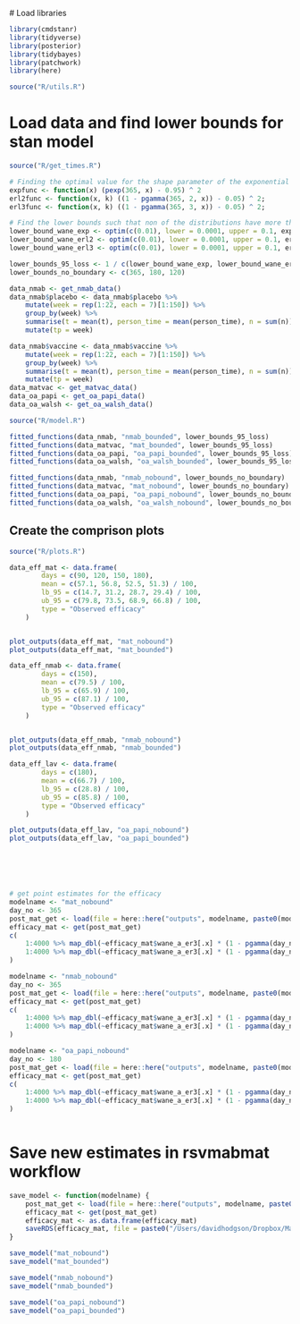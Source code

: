 # Load libraries

```r

library(cmdstanr)
library(tidyverse)
library(posterior)
library(tidybayes)
library(patchwork)
library(here)

source("R/utils.R")

```

# Load data and find lower bounds for stan model

```r

source("R/get_times.R")

# Finding the optimal value for the shape parameter of the exponential distribution
expfunc <- function(x) (pexp(365, x) - 0.95) ^ 2
erl2func <- function(x, k) ((1 - pgamma(365, 2, x)) - 0.05) ^ 2;
erl3func <- function(x, k) ((1 - pgamma(365, 3, x)) - 0.05) ^ 2;

# Find the lower bounds such that non of the distributions have more than 5% of the probability mass after 365 days
lower_bound_wane_exp <- optim(c(0.01), lower = 0.0001, upper = 0.1, expfunc, method = "Brent")$par
lower_bound_wane_erl2 <- optim(c(0.01), lower = 0.0001, upper = 0.1, erl2func, method = "Brent")$par
lower_bound_wane_erl3 <- optim(c(0.01), lower = 0.0001, upper = 0.1, erl3func, method = "Brent")$par

lower_bounds_95_loss <- 1 / c(lower_bound_wane_exp, lower_bound_wane_erl2, lower_bound_wane_erl3)
lower_bounds_no_boundary <- c(365, 180, 120)

data_nmab <- get_nmab_data()
data_nmab$placebo <- data_nmab$placebo %>%
    mutate(week = rep(1:22, each = 7)[1:150]) %>%
    group_by(week) %>%
    summarise(t = mean(t), person_time = mean(person_time), n = sum(n)) %>%
    mutate(tp = week)

data_nmab$vaccine <- data_nmab$vaccine %>%
    mutate(week = rep(1:22, each = 7)[1:150]) %>%
    group_by(week) %>%
    summarise(t = mean(t), person_time = mean(person_time), n = sum(n)) %>%
    mutate(tp = week)
data_matvac <- get_matvac_data()
data_oa_papi <- get_oa_papi_data()
data_oa_walsh <- get_oa_walsh_data()


```


```r

source("R/model.R")

fitted_functions(data_nmab, "nmab_bounded", lower_bounds_95_loss)
fitted_functions(data_matvac, "mat_bounded", lower_bounds_95_loss)
fitted_functions(data_oa_papi, "oa_papi_bounded", lower_bounds_95_loss)
fitted_functions(data_oa_walsh, "oa_walsh_bounded", lower_bounds_95_loss)

fitted_functions(data_nmab, "nmab_nobound", lower_bounds_no_boundary)
fitted_functions(data_matvac, "mat_nobound", lower_bounds_no_boundary)
fitted_functions(data_oa_papi, "oa_papi_nobound", lower_bounds_no_boundary)
fitted_functions(data_oa_walsh, "oa_walsh_nobound", lower_bounds_no_boundary)

```

## Create the comprison plots

```r

source("R/plots.R")

data_eff_mat <- data.frame(
        days = c(90, 120, 150, 180),
        mean = c(57.1, 56.8, 52.5, 51.3) / 100,
        lb_95 = c(14.7, 31.2, 28.7, 29.4) / 100,
        ub_95 = c(79.8, 73.5, 68.9, 66.8) / 100,
        type = "Observed efficacy"
    )


plot_outputs(data_eff_mat, "mat_nobound")
plot_outputs(data_eff_mat, "mat_bounded")

data_eff_nmab <- data.frame(
        days = c(150),
        mean = c(79.5) / 100,
        lb_95 = c(65.9) / 100,
        ub_95 = c(87.1) / 100,
        type = "Observed efficacy"
    )


plot_outputs(data_eff_nmab, "nmab_nobound")
plot_outputs(data_eff_nmab, "nmab_bounded")

data_eff_lav <- data.frame(
        days = c(180),
        mean = c(66.7) / 100,
        lb_95 = c(28.8) / 100,
        ub_95 = c(85.8) / 100,
        type = "Observed efficacy"
    )

plot_outputs(data_eff_lav, "oa_papi_nobound")
plot_outputs(data_eff_lav, "oa_papi_bounded")







```

```r

# get point estimates for the efficacy
modelname <- "mat_nobound"
day_no <- 365
post_mat_get <- load(file = here::here("outputs", modelname, paste0(modelname, "_post_wane.Rdata")))
efficacy_mat <- get(post_mat_get) 
c(
    1:4000 %>% map_dbl(~efficacy_mat$wane_a_er3[.x] * (1 - pgamma(day_no, 3, 1/efficacy_mat$wane_b_er3[.x])) ) %>% mean,
    1:4000 %>% map_dbl(~efficacy_mat$wane_a_er3[.x] * (1 - pgamma(day_no, 3, 1/efficacy_mat$wane_b_er3[.x])) ) %>% quantile(c(0.025, 0.975))
)

modelname <- "nmab_nobound"
day_no <- 365
post_mat_get <- load(file = here::here("outputs", modelname, paste0(modelname, "_post_wane.Rdata")))
efficacy_mat <- get(post_mat_get) 
c(
    1:4000 %>% map_dbl(~efficacy_mat$wane_a_er3[.x] * (1 - pgamma(day_no, 3, 1/efficacy_mat$wane_b_er3[.x])) ) %>% mean,
    1:4000 %>% map_dbl(~efficacy_mat$wane_a_er3[.x] * (1 - pgamma(day_no, 3, 1/efficacy_mat$wane_b_er3[.x])) ) %>% quantile(c(0.025, 0.975))
)

modelname <- "oa_papi_nobound"
day_no <- 180
post_mat_get <- load(file = here::here("outputs", modelname, paste0(modelname, "_post_wane.Rdata")))
efficacy_mat <- get(post_mat_get) 
c(
    1:4000 %>% map_dbl(~efficacy_mat$wane_a_er3[.x] * (1 - pgamma(day_no, 3, 1/efficacy_mat$wane_b_er3[.x])) ) %>% mean,
    1:4000 %>% map_dbl(~efficacy_mat$wane_a_er3[.x] * (1 - pgamma(day_no, 3, 1/efficacy_mat$wane_b_er3[.x])) ) %>% quantile(c(0.025, 0.975))
)



```





# Save new estimates in rsvmabmat workflow

```r

save_model <- function(modelname) {
    post_mat_get <- load(file = here::here("outputs", modelname, paste0(modelname, "_post_wane.Rdata")))
    efficacy_mat <- get(post_mat_get) 
    efficacy_mat <- as.data.frame(efficacy_mat)
    saveRDS(efficacy_mat, file = paste0("/Users/davidhodgson/Dropbox/Mac (3)/Documents/research/rsv/rsvmatmab/data/efficacies/", modelname, "_wane.rds") )
}

save_model("mat_nobound")
save_model("mat_bounded")

save_model("nmab_nobound")
save_model("nmab_bounded")

save_model("oa_papi_nobound")
save_model("oa_papi_bounded")

```